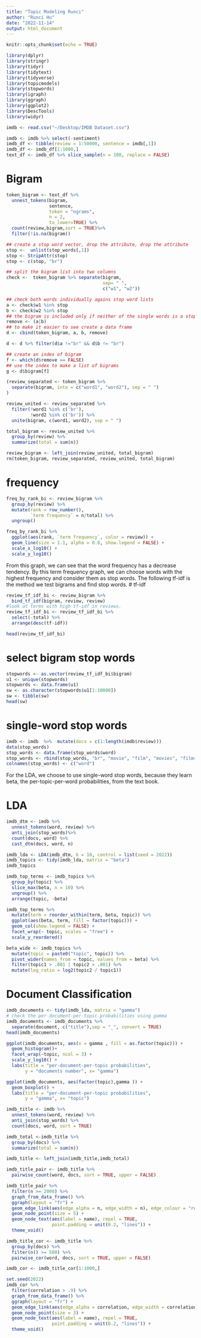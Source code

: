 ```yaml
---
title: "Topic Modeling Runci"
author: "Runci Hu"
date: "2022-11-14"
output: html_document
---
```


```r
knitr::opts_chunk$set(echo = TRUE)
```

```r
library(dplyr)
library(stringr)
library(tidyr)
library(tidytext)
library(tidyverse)
library(topicmodels)
library(stopwords)
library(igraph)
library(ggraph)
library(ggplot2)
library(DescTools)
library(widyr)
```

```r
imdb <- read.csv("~/Desktop/IMDB Dataset.csv")
```

```r
imdb <- imdb %>% select(-sentiment)
imdb_df <- tibble(review = 1:50000, sentence = imdb[,1])
imdb_df <- imdb_df[1:1000,]
text_df <- imdb_df %>% slice_sample(n = 100, replace = FALSE)
```

# Bigram
```r
token_bigram <- text_df %>%
  unnest_tokens(bigram,
                sentence, 
                token = "ngrams",
                n = 2,
                to_lower=TRUE) %>%
  count(review,bigram,sort = TRUE)%>%
  filter(!is.na(bigram))

## create a stop word vector, drop the attribute, drop the attribute
stop <-  unlist(stop_words[,1])
stop <- StripAttr(stop)
stop <- c(stop, "br")

## split the bigram list into two columns
check <-  token_bigram %>% separate(bigram, 
                                    sep= " ", 
                                    c("w1", "w2"))

## check both words individually agains stop word lists
a <- check$w1 %in% stop
b <- check$w2 %in% stop
## the bigram is included only if neither of the single words is a stop word
remove <- (a|b)
## to make it easier to see create a data frame
d <- cbind(token_bigram, a, b, remove)

d <- d %>% filter(d$a !="br" && d$b != "br")

## create an index of bigram
f <- which(d$remove == FALSE)
## use the index to make a list of bigrams
g <- d$bigram[f]

(review_separated <- token_bigram %>%  
  separate(bigram, into = c("word1", "word2"), sep = " ")
)

review_united <- review_separated %>%
  filter(!word1 %in% c('br'),
         !word2 %in% c('br')) %>%
  unite(bigram, c(word1, word2), sep = " ")

total_bigram <- review_united %>%
  group_by(review) %>%
  summarize(total = sum(n))

review_bigram <- left_join(review_united, total_bigram)
rm(token_bigram, review_separated, review_united, total_bigram)
```

# frequency 
```r
freq_by_rank_bi <- review_bigram %>% 
  group_by(review) %>% 
  mutate(rank = row_number(), 
         `term frequency` = n/total) %>%
  ungroup()

freq_by_rank_bi %>% 
  ggplot(aes(rank, `term frequency`, color = review)) + 
  geom_line(size = 1.1, alpha = 0.8, show.legend = FALSE) + 
  scale_x_log10() +
  scale_y_log10()
```
From this graph, we can see that the word frequency has a decrease tendency. 
By this term frequency graph, we can choose words with the highest frequency 
and consider them as stop words. The following tf-idf is the method we test
bigrams and find stop words.
# tf-idf
```r
review_tf_idf_bi <- review_bigram %>%
  bind_tf_idf(bigram, review, review)
#look at terms with high tf-idf in reviews.
review_tf_idf_bi <- review_tf_idf_bi %>%
  select(-total) %>%
  arrange(desc(tf-idf))

head(review_tf_idf_bi)
```

# select bigram stop words 
```r
stopwords <- as.vector(review_tf_idf_bi$bigram)
u1 <- unique(stopwords)
stopwords <- data.frame(u1)
sw <- as.character(stopwords$u1[1:10000])
sw <- tibble(sw)
head(sw)
```
# single-word stop words
```r
imdb <- imdb  %>%  mutate(docs = c(1:length(imdb$review)))
data(stop_words)
stop_words <- data.frame(stop_words$word)
stop_words <- rbind(stop_words, "br", "movie", "film", "movies", "films", "scenes", "scene", "character", "characters", "watch", "watching")
colnames(stop_words) <- c("word")
```
For the LDA, we choose to use single-word stop words, because they learn beta, 
the per-topic-per-word probabilities, from the text book.

# LDA
```r
imdb_dtm <- imdb %>%
  unnest_tokens(word, review) %>%
  anti_join(stop_words)%>%
  count(docs, word) %>%
  cast_dtm(docs, word, n)

imdb_lda <- LDA(imdb_dtm, k = 10, control = list(seed = 2022))
imdb_topics <- tidy(imdb_lda, matrix = "beta")
imdb_topics

imdb_top_terms <- imdb_topics %>%
  group_by(topic) %>%
  slice_max(beta, n = 10) %>% 
  ungroup() %>%
  arrange(topic, -beta)

imdb_top_terms %>%
  mutate(term = reorder_within(term, beta, topic)) %>%
  ggplot(aes(beta, term, fill = factor(topic))) +
  geom_col(show.legend = FALSE) +
  facet_wrap(~ topic, scales = "free") +
  scale_y_reordered()

beta_wide <- imdb_topics %>%
  mutate(topic = paste0("topic", topic)) %>%
  pivot_wider(names_from = topic, values_from = beta) %>% 
  filter(topic1 > .001 | topic2 > .001) %>%
  mutate(log_ratio = log2(topic2 / topic1))
```

# Document Classification
```r
imdb_documents <- tidy(imdb_lda, matrix = "gamma")
# check the per-document-per-topic probabilities using gamma
imdb_documents <- imdb_documents %>%
  separate(document, c("title"),sep = "_", convert = TRUE)
head(imdb_documents)
```

```r
ggplot(imdb_documents, aes(x = gamma , fill = as.factor(topic))) + 
  geom_histogram()+
  facet_wrap(~topic, ncol = 3) + 
  scale_y_log10() +
  labs(title = "per-document-per-topic probabilities",
       y = "documents number", x= "gamma")
```


```r
ggplot(imdb_documents, aes(factor(topic),gamma )) + 
  geom_boxplot() +
  labs(title = "per-document-per-topic probabilities",
       y = "gamma", x= "topic")
```


```r
imdb_title <- imdb %>%
  unnest_tokens(word, review) %>%
  anti_join(stop_words) %>%
  count(docs, word, sort = TRUE)

imdb_total <-imdb_title %>% 
  group_by(docs) %>% 
  summarize(total = sum(n))

imdb_title <- left_join(imdb_title,imdb_total)

imdb_title_pair <- imdb_title %>% 
  pairwise_count(word, docs, sort = TRUE, upper = FALSE)

imdb_title_pair %>%
  filter(n >= 2000) %>%
  graph_from_data_frame() %>%
  ggraph(layout = "fr") +
  geom_edge_link(aes(edge_alpha = n, edge_width = n), edge_colour = "royalblue") +
  geom_node_point(size = 5) +
  geom_node_text(aes(label = name), repel = TRUE, 
                 point.padding = unit(0.2, "lines")) +
  theme_void()
```


```r
imdb_title_cor <- imdb_title %>% 
  group_by(docs) %>%
  filter(n() >= 500) %>%
  pairwise_cor(word, docs, sort = TRUE, upper = FALSE)

imdb_cor <- imdb_title_cor[1:1000,]

set.seed(2022)
imdb_cor %>%
  filter(correlation > .9) %>%
  graph_from_data_frame() %>%
  ggraph(layout = "fr") +
  geom_edge_link(aes(edge_alpha = correlation, edge_width = correlation), edge_colour = "royalblue") +
  geom_node_point(size = 3) +
  geom_node_text(aes(label = name), repel = TRUE,
                 point.padding = unit(0.2, "lines")) +
  theme_void()
```
















